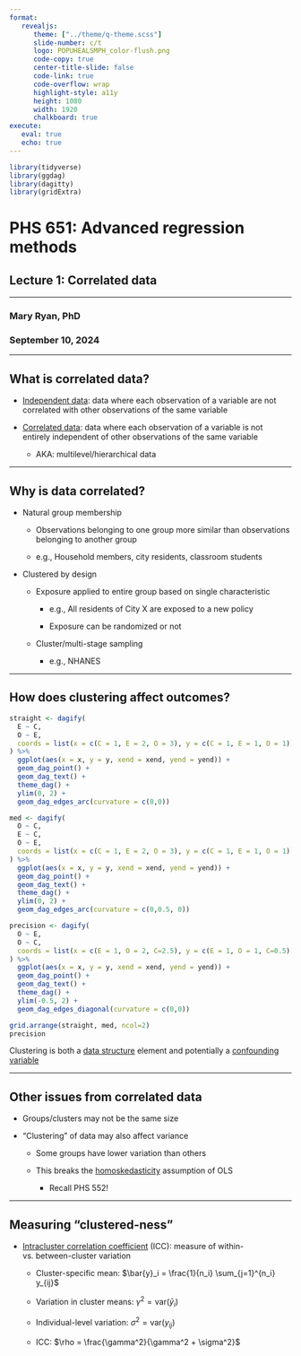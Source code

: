 ```yaml
---
format: 
   revealjs:
      theme: ["../theme/q-theme.scss"]
      slide-number: c/t
      logo: POPUHEALSMPH_color-flush.png
      code-copy: true
      center-title-slide: false
      code-link: true
      code-overflow: wrap
      highlight-style: a11y
      height: 1080
      width: 1920
      chalkboard: true
execute: 
   eval: true
   echo: true
---
```

```r
library(tidyverse)
library(ggdag)
library(dagitty)
library(gridExtra)
```
<h1> PHS 651: Advanced regression methods </h1>

<h2> Lecture 1: Correlated data </h2>

<hr>

<h3> Mary Ryan, PhD </h3>

<h3> September 10, 2024 </h3>

---

## What is correlated data?

- [Independent data]{.underline}: data where each observation of a variable are not correlated with other observations of the same variable

- [Correlated data]{.underline}: data where each observation of a variable is not entirely independent of other observations of the same variable
   - AKA: multilevel/hierarchical data

---

## Why is data correlated?

- Natural group membership

   - Observations belonging to one group more similar than observations belonging to another group
   
   - e.g., Household members, city residents, classroom students
   
- Clustered by design
   
   - Exposure applied to entire group based on single characteristic
   
      - e.g., All residents of City X are exposed to a new policy
   
      - Exposure can be randomized or not
   
   - Cluster/multi-stage sampling
      
      - e.g., NHANES

---

## How does clustering affect outcomes?

```r
straight <- dagify(
  E ~ C,
  O ~ E,
  coords = list(x = c(C = 1, E = 2, O = 3), y = c(C = 1, E = 1, O = 1))
) %>%
  ggplot(aes(x = x, y = y, xend = xend, yend = yend)) +
  geom_dag_point() +
  geom_dag_text() +
  theme_dag() +
  ylim(0, 2) +
  geom_dag_edges_arc(curvature = c(0,0))

med <- dagify(
  O ~ C,
  E ~ C,
  O ~ E,
  coords = list(x = c(C = 1, E = 2, O = 3), y = c(C = 1, E = 1, O = 1))
) %>%
  ggplot(aes(x = x, y = y, xend = xend, yend = yend)) +
  geom_dag_point() +
  geom_dag_text() +
  theme_dag() +
  ylim(0, 2) +
  geom_dag_edges_arc(curvature = c(0,0.5, 0))

precision <- dagify(
  O ~ E,
  O ~ C,
  coords = list(x = c(E = 1, O = 2, C=2.5), y = c(E = 1, O = 1, C=0.5))
) %>%
  ggplot(aes(x = x, y = y, xend = xend, yend = yend)) +
  geom_dag_point() +
  geom_dag_text() +
  theme_dag() +
  ylim(-0.5, 2) +
  geom_dag_edges_diagonal(curvature = c(0,0))

grid.arrange(straight, med, ncol=2)
precision
```

Clustering is both a [data structure]{.underline} element and potentially a [confounding variable]{.underline}

---

## Other issues from correlated data

- Groups/clusters may not be the same size

- "Clustering" of data may also affect variance

   - Some groups have lower variation than others

   - This breaks the [homoskedasticity]{.underline} assumption of OLS

      - Recall PHS 552!
      
---

## Measuring "clustered-ness"

- [Intracluster correlation coefficient]{.underline} (ICC): measure of within- vs. between-cluster variation

   - Cluster-specific mean: $\bar{y}_i = \frac{1}{n_i} \sum_{j=1}^{n_i} y_{ij}$
   
   - Variation in cluster means: $\gamma^2 = \text{var}(\bar{y}_i)$
   
   - Individual-level variation: $\sigma^2 = \text{var}(y_{ij})$
   
   - ICC: $\rho = \frac{\gamma^2}{\gamma^2 + \sigma^2}$